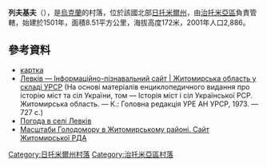 {{coord|50|14|14|N|28|50|15|E|scale:30000|display=title}}

'''列夫基夫'''（{{lang-uk|Левків}}），是[[烏克蘭|烏克蘭]]的村落，位於該國北部[[日托米爾州|日托米爾州]]，由[[治托米亞區|治托米亞區]]負責管轄，始建於1501年，面積8.51平方公里，海拔高度172米，2001年人口2,886。

==參考資料== 
* [http://gska2.rada.gov.ua/pls/z7502/A005?rdat1=02.01.2010&rf7571=9337 картка]{{dead link|date=2017年11月 |bot=InternetArchiveBot |fix-attempted=yes }}
* [http://imsu-zhytomyr.com/mista-i-sela-zhytomyrskoi-oblasti/zhitomirskij-rajon/levkv-.html Левків — Інформаційно-пізнавальний сайт | Житомирська область у складі УРСР] {{Wayback|url=http://imsu-zhytomyr.com/mista-i-sela-zhytomyrskoi-oblasti/zhitomirskij-rajon/levkv-.html |date=20200503090032 }} (На основі матеріалів енциклопедичного видання про історію міст та сіл України, том — Історія міст і сіл Української РСР. Житомирська область. — К.: Головна редакція УРЕ АН УРСР, 1973. — 727 с.)
* [http://weather.in.ua/ua/zhitomirskaja/13132 Погода в селі Левків] {{Wayback|url=http://weather.in.ua/ua/zhitomirskaja/13132 |date=20200927051313 }}
* [https://web.archive.org/web/20110915195159/http://www.zhytomyr-rda.gov.ua/Rozdil_3/Golodomor_1932_1933_rokiv/Golodomor_u_regioni/Masshtabi_Golodomoru_u_regioni__CHorni_doshki__Postrazhdali_sela_ Масштаби Голодомору в Житомирському районі. Сайт Житомирської РДА]

{{DEFAULTSORT:Левків}}
[[Category:日托米爾州村落|Category:日托米爾州村落]]
[[Category:治托米亞區村落|Category:治托米亞區村落]]


{{Zhytomyr-geo-stub}}